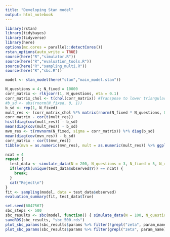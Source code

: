 ---
title: "Developing Stan model"
output: html_notebook
---


```{r setup}
library(rstan)
library(tidybayes)
library(tidyverse)
library(here)
options(mc.cores = parallel::detectCores())
rstan_options(auto_write = TRUE)
source(here("R","simulator.R"))
source(here("R","evaluation_tools.R"))
source(here("R","sampling_multi.R"))
source(here("R","sbc.R"))

```

```{r}
model <- stan_model(here("stan","main_model.stan"))
```

```{r}
N_questions = 4; N_fixed = 10000
corr_matrix <- rlkjcorr(1, N_questions, eta = 0.1)
corr_matrix_chol <- t(chol(corr_matrix)) #Transpose to lower triangular to match Stan
#b_sd <- abs(rnorm(N_fixed, 0, 1))
b_sd <- rep(1, N_fixed)
mult_res <- (corr_matrix_chol %*% matrix(rnorm(N_fixed * N_questions, 0, 1), nrow = N_questions, ncol = N_fixed)) %*% diag(b_sd)
corr_matrix - cor(t(mult_res))
hist(diag(cov(mult_res)) - b_sd)
mean(diag(cov(mult_res)) - b_sd)
mvn_res <- t(rmvnorm(N_fixed, sigma = corr_matrix)) %*% diag(b_sd)
mean(diag(cov(mvn_res)) - b_sd)
corr_matrix - cor(t(mvn_res))
tibble(mvn = as.numeric(mvn_res), mult = as.numeric(mult_res)) %>% ggplot(aes(mvn, mult)) + geom_point(alpha = 0.1) + geom_smooth(method = "lm")
```


```{r}
ncat = 4
repeat {
  test_data <- simulate_data(N = 200, N_questions = 3, N_fixed = 5, N_random_groups = c(2,4), ncat = ncat, N_monotonic = 1)
  if(length(unique(test_data$observed$Y)) == ncat) {
    break;
  }
  cat("Reject\n")
}
fit <- sampling(model, data = test_data$observed)
evaluation_summary(fit, test_data$true)
```

```{r}
set.seed(6847567)
sbc_steps <- 500
sbc_results <- sbc(model, function() { simulate_data(N = 100, N_questions = 3, N_fixed = 2, ncat = 4, N_random_groups = c(2,4),  N_monotonic = 1)}, N_steps = sbc_steps, control = list(adapt_delta = 0.1))
saveRDS(sbc_results, "sbc_500.rds")
plot_sbc_params(sbc_results$params %>% filter(!grepl("zeta", param_name)))
plot_sbc_params(sbc_results$params %>% filter(grepl("zeta", param_name)))

```

